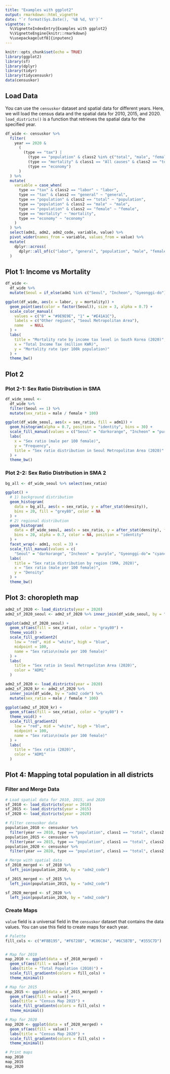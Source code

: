 ```yaml
---
title: "Examples with ggplot2"
output: rmarkdown::html_vignette
date: "`r format(Sys.Date(), '%B %d, %Y')`"
vignette: >
  %\VignetteIndexEntry{Examples with ggplot2} 
  %\VignetteEngine{knitr::rmarkdown}
  %\usepackage[utf8]{inputenc}
---
```


```r
knitr::opts_chunk$set(echo = TRUE)
library(ggplot2)
library(sf)
library(dplyr)
library(tidyr)
library(tidycensuskr)
data(censuskor)
```


## Load Data

You can use the `censuskor` dataset and spatial data for different years. Here, we will load the census data and the spatial data for 2010, 2015, and 2020. `load_districts()` is a function that retrieves the spatial data for the specified year.

```r
df_wide <- censuskor %>%
  filter(
    year == 2020 &
      (
        (type == "tax") |
          (type == "population" & class2 %in% c("total", "male", "female")) |
          (type == "mortality" & class1 == "All causes" & class2 == "total") |
          (type == "economy")
      )
  ) %>%
  mutate(
    variable = case_when(
      type == "tax" & class2 == "labor" ~ "labor",
      type == "tax" & class2 == "general" ~ "general",
      type == "population" & class2 == "total" ~ "population",
      type == "population" & class2 == "male" ~ "male",
      type == "population" & class2 == "female" ~ "female",
      type == "mortality" ~ "mortality",
      type == "economy" ~ "economy"
    )
  ) %>%
  select(adm1, adm2, adm2_code, variable, value) %>%
  pivot_wider(names_from = variable, values_from = value) %>%
  mutate(
    dplyr::across(
      dplyr::all_of(c("labor", "general", "population", "male", "female", "mortality", "economy")), ~as.numeric(.x))
  )
```



## Plot 1: Income vs Mortality
```r
df_wide <-
  df_wide %>%
  mutate(Seoul = if_else(adm1 %in% c("Seoul", "Incheon", "Gyeonggi-do"), 1L, 0L))

ggplot(df_wide, aes(x = labor, y = mortality)) +
  geom_point(aes(color = factor(Seoul)), size = 3, alpha = 0.7) +
  scale_color_manual(
    values = c("0" = "#9E9E9E", "1" = "#E41A1C"),
    labels = c("Other regions", "Seoul Metropolitan Area"),
    name   = NULL
  ) +
  labs(
    title = "Mortality rate by income tax level in South Korea (2020)",
    x = "Total Income Tax (million KWR)",
    y = "Mortality rate (per 100k population)"
  ) +
  theme_bw()

```

## Plot 2
### Plot 2-1: Sex Ratio Distribution in SMA 
```r
df_wide_seoul <-
  df_wide %>%
  filter(Seoul == 1) %>% 
  mutate(sex_ratio = male / female * 100)

ggplot(df_wide_seoul, aes(x = sex_ratio, fill = adm1)) +
  geom_histogram(alpha = 0.7, position = "identity", bins = 30) +
  scale_fill_manual(values = c("Seoul" = "darkorange", "Incheon" = "purple", "Gyeonggi-do"="cyan4")) +
  labs(
    x = "Sex ratio (male per 100 female)",
    y = "Frequency",
    title = "Sex ratio distribution in Seoul Metropolitan Area (2020)"
  ) +
  theme_bw()

```

### Plot 2-2: Sex Ratio Distribution in SMA 2
```r

bg_all <- df_wide_seoul %>% select(sex_ratio)

ggplot() +
  # 1) background distribution
  geom_histogram(
    data = bg_all, aes(x = sex_ratio, y = after_stat(density)),
    bins = 20, fill = "grey80", color = NA
  ) +
  # 2) regional distribution
  geom_histogram(
    data = df_wide_seoul, aes(x = sex_ratio, y = after_stat(density), fill = adm1),
    bins = 20, alpha = 0.7, color = NA, position = "identity"
  ) +
  facet_wrap(~ adm1, ncol = 3) +
  scale_fill_manual(values = c(
    "Seoul" = "darkorange", "Incheon" = "purple", "Gyeonggi-do"= "cyan4")) +
  labs(
    title = "Sex ratio distribution by region (SMA, 2020)",
    x = "Sex ratio (male per 100 female)",
    y = "Density"
  ) +
  theme_bw()
```


## Plot 3: choropleth map

```r
adm2_sf_2020 <- load_districts(year = 2020)
adm2_sf_2020_seoul <- adm2_sf_2020 %>% inner_join(df_wide_seoul, by = "adm2_code")

ggplot(adm2_sf_2020_seoul) +
  geom_sf(aes(fill = sex_ratio), color = "gray80") +
  theme_void() +
  scale_fill_gradient2(
    low = "red", mid = "white", high = "blue", 
    midpoint = 100, 
    name = "Sex ratio\n(male per 100 female)"
  ) +
  labs(
    title = "Sex ratio in Seoul Metropolitan Area (2020)",
    color = "ADM1"
  )
```


```r
adm2_sf_2020 <- load_districts(year = 2020)
adm2_sf_2020_kr <- adm2_sf_2020 %>%
  inner_join(df_wide, by = "adm2_code") %>% 
  mutate(sex_ratio = male / female * 100)

ggplot(adm2_sf_2020_kr) +
  geom_sf(aes(fill = sex_ratio), color = "gray80") +
  theme_void() +
  scale_fill_gradient2(
    low = "red", mid = "white", high = "blue", 
    midpoint = 100, 
    name = "Sex ratio\n(male per 100 female)"
  ) +
  labs(
    title = "Sex ratio (2020)",
    color = "ADM1"
  )
```

## Plot 4: Mapping total population in all districts

### Filter and Merge Data

```r

# Load spatial data for 2010, 2015, and 2020
sf_2010 <- load_districts(year = 2010)
sf_2015 <- load_districts(year = 2015)
sf_2020 <- load_districts(year = 2020)
```


```r
# Filter censuskor data
population_2010 <- censuskor %>%
  filter(year == 2010, type == "population", class1 == "total", class2 == "total")
population_2015 <- censuskor %>%
  filter(year == 2015, type == "population", class1 == "total", class2 == "total")
population_2020 <- censuskor %>%
  filter(year == 2020, type == "population", class1 == "total", class2 == "total")

# Merge with spatial data
sf_2010_merged <- sf_2010 %>%
  left_join(population_2010, by = "adm2_code")

sf_2015_merged <- sf_2015 %>%
  left_join(population_2015, by = "adm2_code")

sf_2020_merged <- sf_2020 %>%
  left_join(population_2020, by = "adm2_code")
```

### Create Maps

`value` field is a universal field in the `censuskor` dataset that contains the data values. You can use this field to create maps for each year.

```r
# Palette
fill_cols <- c("#F8B195", "#F67280", "#C06C84", "#6C5B7B", "#355C7D")


# Map for 2010
map_2010 <- ggplot(data = sf_2010_merged) +
  geom_sf(aes(fill = value)) +
  labs(title = "Total Population (2010)") +
  scale_fill_gradientn(colors = fill_cols) +
  theme_minimal()

# Map for 2015
map_2015 <- ggplot(data = sf_2015_merged) +
  geom_sf(aes(fill = value)) +
  labs(title = "Census Map 2015") +
  scale_fill_gradientn(colors = fill_cols) +
  theme_minimal()

# Map for 2020
map_2020 <- ggplot(data = sf_2020_merged) +
  geom_sf(aes(fill = value)) +
  labs(title = "Census Map 2020") +
  scale_fill_gradientn(colors = fill_cols) +
  theme_minimal()

# Print maps
map_2010
map_2015
map_2020
```
